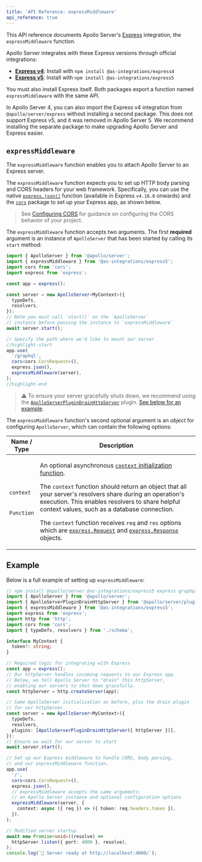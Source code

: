 ```yaml
---
title: 'API Reference: expressMiddleware'
api_reference: true
---
```



This API reference documents Apollo Server's [Express](https://expressjs.com/) integration, the `expressMiddleware` function.

Apollo Server integrates with these Express versions through official integrations:
- [**Express v4**](https://www.npmjs.com/package/@as-integrations/express4): Install with `npm install @as-integrations/express4`
- [**Express v5**](https://www.npmjs.com/package/@as-integrations/express5): Install with `npm install @as-integrations/express5`

You must also install Express itself. Both packages export a function named `expressMiddleware` with the same API.

<Note>

In Apollo Server 4, you can also import the Express v4 integration from `@apollo/server/express` without installing a second package. This does not support Express v5, and it was removed in Apollo Server 5. We recommend installing the separate package to make upgrading Apollo Server and Express easier.

</Note>

## `expressMiddleware`

<TopLevelAwait />

The `expressMiddleware` function enables you to attach Apollo Server to an Express server.

The `expressMiddleware` function expects you to set up HTTP body parsing and CORS headers for your web framework. Specifically, you can use the native [`express.json()`](https://expressjs.com/en/api.html#express.json) function (available in Express `v4.16.0` onwards) and the [`cors`](https://www.npmjs.com/package/cors) package to set up your Express app, as shown below.

> See [Configuring CORS](../security/cors#specifying-origins) for guidance on configuring the CORS behavior of your project.

The `expressMiddleware` function accepts two arguments. The first **required** argument is an instance of `ApolloServer` that has been started by calling its `start` method:

<MultiCodeBlock>

```ts
import { ApolloServer } from '@apollo/server';
import { expressMiddleware } from '@as-integrations/express5';
import cors from 'cors';
import express from 'express';

const app = express();

const server = new ApolloServer<MyContext>({
  typeDefs,
  resolvers,
});
// Note you must call `start()` on the `ApolloServer`
// instance before passing the instance to `expressMiddleware`
await server.start();

// Specify the path where we'd like to mount our server
//highlight-start
app.use(
  '/graphql',
  cors<cors.CorsRequest>(),
  express.json(),
  expressMiddleware(server),
);
//highlight-end
```

</MultiCodeBlock>

> ⚠️ To ensure your server gracefully shuts down, we recommend using the [`ApolloServerPluginDrainHttpServer`](./plugin/drain-http-server) plugin. [See below for an example](#example).

The `expressMiddleware` function's second optional argument is an _object_ for configuring `ApolloServer`, which can contain the following options:

<table class="field-table">
  <thead>
    <tr>
      <th>Name /<br/>Type</th>
      <th>Description</th>
    </tr>
  </thead>

<tbody>
<tr>

<td>

###### `context`

`Function`

</td>

<td>

An optional asynchronous [`context` initialization function](../data/context/#the-context-function).

The `context` function should return an object that all your server's resolvers share during an operation's execution. This enables resolvers to share helpful context values, such as a database connection.

The `context` function receives `req` and `res` options which are [`express.Request`](https://github.com/DefinitelyTyped/DefinitelyTyped/blob/2c4c1d0b106a1305c384cde84bb14bbf1a938d2c/types/express-serve-static-core/index.d.ts#L367) and [`express.Response`](https://github.com/DefinitelyTyped/DefinitelyTyped/blob/2c4c1d0b106a1305c384cde84bb14bbf1a938d2c/types/express-serve-static-core/index.d.ts#L659) objects.

</td>

</tr>

</tbody>
</table>

## Example

Below is a full example of setting up `expressMiddleware`:

<MultiCodeBlock>

```ts
// npm install @apollo/server @as-integrations/express5 express graphql cors
import { ApolloServer } from '@apollo/server';
import { ApolloServerPluginDrainHttpServer } from '@apollo/server/plugin/drainHttpServer';
import { expressMiddleware } from '@as-integrations/express5';
import express from 'express';
import http from 'http';
import cors from 'cors';
import { typeDefs, resolvers } from './schema';

interface MyContext {
  token?: string;
}

// Required logic for integrating with Express
const app = express();
// Our httpServer handles incoming requests to our Express app.
// Below, we tell Apollo Server to "drain" this httpServer,
// enabling our servers to shut down gracefully.
const httpServer = http.createServer(app);

// Same ApolloServer initialization as before, plus the drain plugin
// for our httpServer.
const server = new ApolloServer<MyContext>({
  typeDefs,
  resolvers,
  plugins: [ApolloServerPluginDrainHttpServer({ httpServer })],
});
// Ensure we wait for our server to start
await server.start();

// Set up our Express middleware to handle CORS, body parsing,
// and our expressMiddleware function.
app.use(
  '/',
  cors<cors.CorsRequest>(),
  express.json(),
  // expressMiddleware accepts the same arguments:
  // an Apollo Server instance and optional configuration options
  expressMiddleware(server, {
    context: async ({ req }) => ({ token: req.headers.token }),
  }),
);

// Modified server startup
await new Promise<void>((resolve) =>
  httpServer.listen({ port: 4000 }, resolve),
);
console.log(`🚀 Server ready at http://localhost:4000/`);
```

</MultiCodeBlock>
